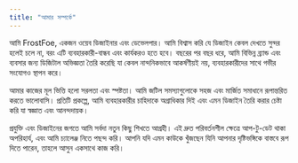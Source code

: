 ```yaml
---
title: "আমার সম্পর্কে"
---
```


আমি FrostFoe, একজন ওয়েব ডিজাইনার এবং ডেভেলপার। আমি বিশ্বাস করি যে ডিজাইন কেবল দেখতে সুন্দর হলেই চলে না, বরং এটি ব্যবহারকারী-বান্ধব এবং কার্যকরও হতে হবে। বছরের পর বছর ধরে, আমি বিভিন্ন ব্র্যান্ড এবং ব্যবসার জন্য ডিজিটাল অভিজ্ঞতা তৈরি করেছি যা কেবল নান্দনিকভাবে আকর্ষণীয়ই নয়, ব্যবহারকারীদের সাথে গভীর সংযোগও স্থাপন করে।

আমার কাজের মূল ভিত্তি হলো সরলতা এবং স্পষ্টতা। আমি জটিল সমস্যাগুলোকে সহজ এবং মার্জিত সমাধানে রূপান্তরিত করতে ভালোবাসি। প্রতিটি প্রকল্পে, আমি ব্যবহারকারীর চাহিদাকে অগ্রাধিকার দিই এবং এমন ডিজাইন তৈরি করার চেষ্টা করি যা স্বজ্ঞাত এবং আনন্দদায়ক।

প্রযুক্তি এবং ডিজাইনের জগতে আমি সর্বদা নতুন কিছু শিখতে আগ্রহী। এই দ্রুত পরিবর্তনশীল ক্ষেত্রে আপ-টু-ডেট থাকা অপরিহার্য, এবং আমি চ্যালেঞ্জ নিতে পছন্দ করি। আপনি যদি এমন কাউকে খুঁজছেন যিনি আপনার দৃষ্টিভঙ্গিকে বাস্তবে রূপ দিতে পারেন, তাহলে আসুন একসাথে কাজ করি।
